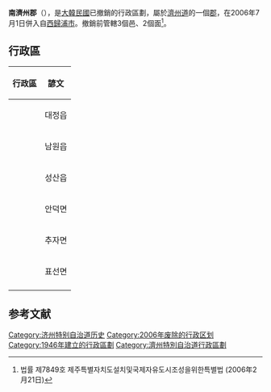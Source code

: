 {{Infobox Korean settlement
| title       = 南濟州郡
| img         = Namjeju logo.png
| imgwidth    = 100px
| imgcaption  = 南濟州郡郡徽
| hangul = 남제주군
| hanja = 南濟州郡
|rr=Namjeju-gun
|mr=Namcheju-gun
| area_km2      = 615.25
| pop           = 75,242
|popnote=
| popyear     = 2003年
| gov         = 郡
| mayor       = 
| divs        = 3邑、2面
| region      = [[濟州道|濟州道]]
| dialect     = [[濟州語|濟州語]]
| map         = Map Namjeju-gun.png
| mapwidth    = 
| mapcaption  = 南濟州郡（粉色）在濟州道的位置
}}
'''南濟州郡'''（{{kor|諺=남제주군|漢=南濟州郡|羅=Namjeju gun|f=y}}），是[[大韓民國|大韓民國]]已撤銷的行政區劃，屬於[[濟州道|濟州道]]的一個[[郡|郡]]，在2006年7月1日併入自[[西歸浦市|西歸浦市]]。撤銷前管轄3個邑、2個面<ref>법률 제7849호 제주특별자치도설치및국제자유도시조성을위한특별법 (2006年2月21日)</ref>。

== 行政區 ==
{| class="wikitable sortable"
!行政區 !! 諺文 
|-
|'''{{link-ko|大靜邑|대정읍}}''' ||대정읍
|-
|'''{{link-ko|南元邑|남원읍}}''' ||남원읍
|-
|'''{{link-ko|城山邑|성산읍}}''' ||성산읍
|-
|'''{{link-ko|安德面 (西歸浦市)|안덕면 (서귀포시)|安德面}}''' ||안덕면
|-
|'''{{link-ko|楸子面|추자면}}''' ||추자면
|-
|'''{{link-ko|表善面|표선면}}''' ||표선면
|-
|}

== 参考文献 ==
{{Reflist}}

{{濟州特別自治道行政區劃}}
{{korea-stub}}

[[Category:济州特别自治道历史|Category:济州特别自治道历史]]
[[Category:2006年废除的行政区划|Category:2006年废除的行政区划]]
[[Category:1946年建立的行政區劃|Category:1946年建立的行政區劃]]
[[Category:濟州特別自治道行政區劃|Category:濟州特別自治道行政區劃]]